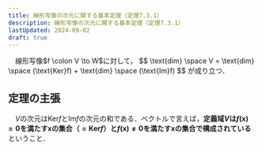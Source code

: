 ```yaml
---
title: 線形写像の次元に関する基本定理（定理7.3.1）
description: 線形写像の次元に関する基本定理（定理7.3.1）
lastUpdated: 2024-09-02
draft: true
---
```


<Card title="定理7.3.1">
　線形写像$f \colon V \to W$に対して，
$$
\text{dim} \space V = \text{dim} \space (\text{Ker}f) + \text{dim} \space (\text{Im}f)
$$
が成り立つ．
</Card>

## 定理の主張
　$V$の次元は$\text{Ker}f$と$\text{Im}f$の次元の和である．ベクトルで言えば，**定義域$V$は$f(\boldsymbol{x})=\boldsymbol{0}$を満たす$\boldsymbol{x}$の集合（$=\text{Ker}f$）と$f(\boldsymbol{x}) \neq \boldsymbol{0}$を満たす$\boldsymbol{x}$の集合で構成されている**ということ．
